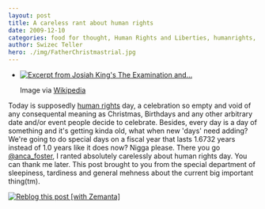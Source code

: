 ```yaml
---
layout: post
title: A careless rant about human rights
date: 2009-12-10
categories: food for thought, Human Rights and Liberties, humanrights, intrigues
author: Swizec Teller
hero: ./img/FatherChristmastrial.jpg
---
```


-   [![Excerpt from Josiah King's The Examination and...](./img/FatherChristmastrial.jpg "Excerpt from Josiah King's The Examination and...")](http://commons.wikipedia.org/wiki/Image:FatherChristmastrial.jpg)

    Image via [Wikipedia](http://commons.wikipedia.org/wiki/Image:FatherChristmastrial.jpg)

Today is supposedly [human rights](http://en.wikipedia.org/wiki/Human_rights "Human rights") day, a celebration so empty and void of any consequental meaning as Christmas, Birthdays and any other arbitrary date and/or event people decide to celebrate. Besides, every day is a day of something and it's getting kinda old, what when new 'days' need adding? We're going to do special days on a fiscal year that lasts 1.6732 years instead of 1.0 years like it does now? Nigga please. There you go [@anca_foster](http://twitter.com/anca_foster), I ranted absolutely carelessly about human rights day. You can thank me later. This post brought to you from the special department of sleepiness, tardiness and general mehness about the current big important thing(tm).

[![Reblog this post \[with Zemanta\]](http://img.zemanta.com/reblog_e.png?x-id=b1459153-a9fe-4a6e-afb9-3509c9d0d147)](http://reblog.zemanta.com/zemified/b1459153-a9fe-4a6e-afb9-3509c9d0d147/ "Reblog this post \[with Zemanta]")
